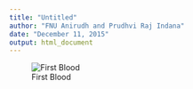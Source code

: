 ---
title: "Untitled"
author: "FNU Anirudh and Prudhvi Raj Indana"
date: "December 11, 2015"
output: html_document
---

![First Blood](C:\Users\lenovo\Pictures\First_Submission.PNG)